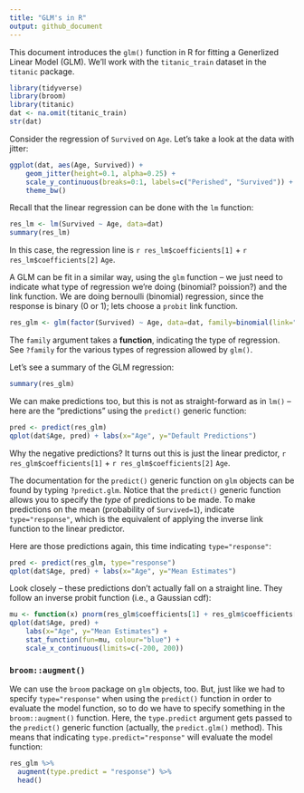 ```yaml
---
title: "GLM's in R"
output: github_document
---
```


This document introduces the `glm()` function in R for fitting a Generlized Linear Model (GLM). We'll work with the `titanic_train` dataset in the `titanic` package.

```r
library(tidyverse)
library(broom)
library(titanic)
dat <- na.omit(titanic_train)
str(dat)
```


Consider the regression of `Survived` on `Age`. Let's take a look at the data with jitter:

```r
ggplot(dat, aes(Age, Survived)) +
    geom_jitter(height=0.1, alpha=0.25) +
    scale_y_continuous(breaks=0:1, labels=c("Perished", "Survived")) +
    theme_bw()
```

Recall that the linear regression can be done with the `lm` function:

```r
res_lm <- lm(Survived ~ Age, data=dat)
summary(res_lm)
```

In this case, the regression line is ```r res_lm$coefficients[1]``` + ```r res_lm$coefficients[2]``` `Age`.

A GLM can be fit in a similar way, using the `glm` function -- we just need to indicate what type of regression we're doing (binomial? poission?) and the link function. We are doing bernoulli (binomial) regression, since the response is binary (0 or 1); lets choose a `probit` link function.

```r
res_glm <- glm(factor(Survived) ~ Age, data=dat, family=binomial(link="probit"))
```

The `family` argument takes a __function__, indicating the type of regression. See `?family` for the various types of regression allowed by `glm()`. 

Let's see a summary of the GLM regression:

```r
summary(res_glm)
```

We can make predictions too, but this is not as straight-forward as in `lm()` -- here are the "predictions" using the `predict()` generic function:

```r
pred <- predict(res_glm)
qplot(dat$Age, pred) + labs(x="Age", y="Default Predictions")
```

Why the negative predictions? It turns out this is just the linear predictor, ```r res_glm$coefficients[1]``` + ```r res_glm$coefficients[2]``` `Age`.

The documentation for the `predict()` generic function on `glm` objects can be found by typing `?predict.glm`. Notice that the `predict()` generic function allows you to specify the *type* of predictions to be made. To make predictions on the mean (probability of `Survived=1`), indicate `type="response"`, which is the equivalent of applying the inverse link function to the linear predictor.

Here are those predictions again, this time indicating `type="response"`:

```r
pred <- predict(res_glm, type="response")
qplot(dat$Age, pred) + labs(x="Age", y="Mean Estimates")
```

Look closely -- these predictions don't actually fall on a straight line. They follow an inverse probit function (i.e., a Gaussian cdf):

```r
mu <- function(x) pnorm(res_glm$coefficients[1] + res_glm$coefficients[2] * x)
qplot(dat$Age, pred) + 
    labs(x="Age", y="Mean Estimates") +
    stat_function(fun=mu, colour="blue") +
    scale_x_continuous(limits=c(-200, 200))
```

### `broom::augment()`

We can use the `broom` package on `glm` objects, too. But, just like we had to specify `type="response"` when using the `predict()` function in order to evaluate the model function, so to do we have to specify something in the `broom::augment()` function. Here, the `type.predict` argument gets passed to the `predict()` generic function (actually, the `predict.glm()` method). This means that indicating `type.predict="response"` will evaluate the model function:

```r
res_glm %>% 
  augment(type.predict = "response") %>% 
  head()
```

